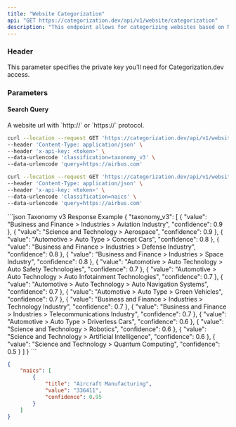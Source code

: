 ```yaml
---
title: "Website Categorization"
api: "GET https://categorization.dev/api/v1/website/categorization"
description: "This endpoint allows for categorizing websites based on NAICS (North American Industry Classification System) codes or a taxonomy classification."
---
```


### Header

<ParamField header="x-api-key" type="string" required={true}>
    This parameter specifies the private key you'll need for Categorization.dev access.
</ParamField>

### Parameters

#### Search Query

<ParamField query="query" type="string" required={true} default="https://airbus.com">
    A website url with `http://` or `https://` protocol.
</ParamField>

```bash Taxonomy v3 Example Request
curl --location --request GET 'https://categorization.dev/api/v1/website/categorization' \
--header 'Content-Type: application/json' \
--header 'x-api-key: <token>' \
--data-urlencode 'classification=taxonomy_v3' \
--data-urlencode 'query=https://airbus.com'
```

```bash NAICS Example Request
curl --location --request GET 'https://categorization.dev/api/v1/website/categorization' \
--header 'Content-Type: application/json' \
--header 'x-api-key: <token>' \
--data-urlencode 'classification=naics' \
--data-urlencode 'query=https://airbus.com'
```

</RequestExample>

<ResponseExample>
```json Taxonomy v3 Response Example
{
    "taxonomy_v3": [
        {
            "value": "Business and Finance > Industries > Aviation Industry",
            "confidence": 0.9
        },
        {
            "value": "Science and Technology > Aerospace",
            "confidence": 0.9
        },
        {
            "value": "Automotive > Auto Type > Concept Cars",
            "confidence": 0.8
        },
        {
            "value": "Business and Finance > Industries > Defense Industry",
            "confidence": 0.8
        },
        {
            "value": "Business and Finance > Industries > Space Industry",
            "confidence": 0.8
        },
        {
            "value": "Automotive > Auto Technology > Auto Safety Technologies",
            "confidence": 0.7
        },
        {
            "value": "Automotive > Auto Technology > Auto Infotainment Technologies",
            "confidence": 0.7
        },
        {
            "value": "Automotive > Auto Technology > Auto Navigation Systems",
            "confidence": 0.7
        },
        {
            "value": "Automotive > Auto Type > Green Vehicles",
            "confidence": 0.7
        },
        {
            "value": "Business and Finance > Industries > Technology Industry",
            "confidence": 0.7
        },
        {
            "value": "Business and Finance > Industries > Telecommunications Industry",
            "confidence": 0.7
        },
        {
            "value": "Automotive > Auto Type > Driverless Cars",
            "confidence": 0.6
        },
        {
            "value": "Science and Technology > Robotics",
            "confidence": 0.6
        },
        {
            "value": "Science and Technology > Artificial Intelligence",
            "confidence": 0.6
        },
        {
            "value": "Science and Technology > Quantum Computing",
            "confidence": 0.5
        }
    ]
}
```

```json NAICS Response Example
{
    "naics": [
        {
            "title": "Aircraft Manufacturing",
            "value": "336411",
            "confidence": 0.95
        }
    ]
}
```
</ResponseExample>
